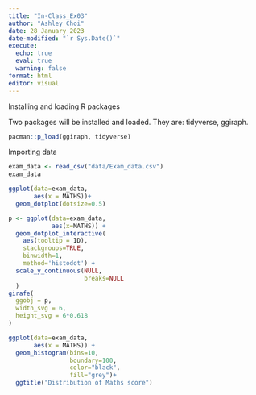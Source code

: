 ```yaml
---
title: "In-Class_Ex03"
author: "Ashley Choi"
date: 28 January 2023
date-modified: "`r Sys.Date()`"
execute:
  echo: true
  eval: true
  warning: false
format: html
editor: visual
---
```


Installing and loading R packages

Two packages will be installed and loaded. They are: tidyverse, ggiraph.

```r
pacman::p_load(ggiraph, tidyverse)
```

Importing data

```r
exam_data <- read_csv("data/Exam_data.csv")
exam_data
```

```r
ggplot(data=exam_data,
       aes(x = MATHS))+
  geom_dotplot(dotsize=0.5)
```

```r
p <- ggplot(data=exam_data,
            aes(x=MATHS)) +
  geom_dotplot_interactive(
    aes(tooltip = ID),
    stackgroups=TRUE,
    binwidth=1,
    method='histodot') +
  scale_y_continuous(NULL,
                     breaks=NULL
  )
girafe(
  ggobj = p,
  width_svg = 6,
  height_svg = 6*0.618
)
```

```r
ggplot(data=exam_data,
       aes(x = MATHS)) +
  geom_histogram(bins=10,
                 boundary=100,
                 color="black",
                 fill="grey")+
  ggtitle("Distribution of Maths score")
```
